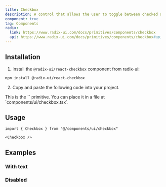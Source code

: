 ```yaml
---
title: Checkbox
description: A control that allows the user to toggle between checked and not checked.
component: true
tag: Components
radix:
  link: https://www.radix-ui.com/docs/primitives/components/checkbox
  api: https://www.radix-ui.com/docs/primitives/components/checkbox#api-reference
---
```


<ComponentExample src="src/components/examples/CheckboxDemo.tsx">
  <CheckboxDemo />
</ComponentExample>

## Installation

1. Install the `@radix-ui/react-checkbox` component from radix-ui:

```bash
npm install @radix-ui/react-checkbox
```

2. Copy and paste the following code into your project.

<ComponentSource src="src/components/ui/Checkbox.tsx" />

<Alert variant="outline">
  This is the `<Checkbox />` primitive. You can place it in a file at
  `components/ui/checkbox.tsx`.
</Alert>

## Usage

```tsx
import { Checkbox } from "@/components/ui/checkbox"
```

```tsx
<Checkbox />
```

## Examples

### With text

<ComponentExample src="src/components/examples/CheckboxDemo.tsx">
  <CheckboxDemo />
</ComponentExample>

### Disabled

<ComponentExample src="src/components/examples/CheckboxDisabledDemo.tsx">
  <CheckboxDisabledDemo />
</ComponentExample>
